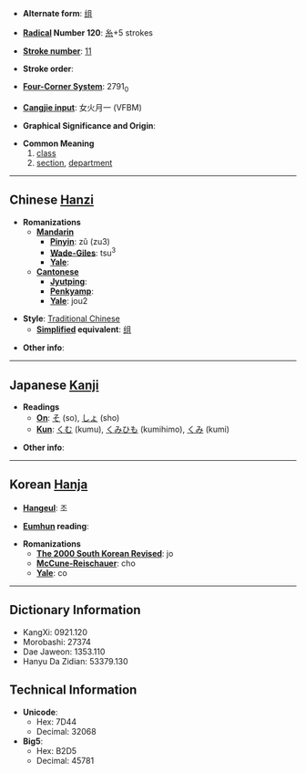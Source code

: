 * '''Alternate form''': [[组]]

* '''[[Wiktionary:Chinese radical index| Radical]] Number 120''': [[Wiktionary:Chinese radical index 糸|糸]]+5 strokes

* '''[[Wiktionary:Chinese total strokes index|Stroke number]]''': [[Wiktionary:Chinese total strokes index 11|11]]

* '''Stroke order''': 

* '''[[Wiktionary:Chinese four corner index|Four-Corner System]]''': 2791<sub>0</sub>

* '''[[Wiktionary:Chinese Cangjie index|Cangjie input]]''': 女火月一 (VFBM)

* '''Graphical Significance and Origin''': 

* '''Common Meaning'''
*#[[class]]
*# [[section]], [[department]]

----

== Chinese [[Hanzi]] ==

* '''Romanizations'''
** '''[[Mandarin]]'''
*** '''[[Pinyin]]''': zǔ (zu3)
*** '''[[Wade-Giles]]''': tsu<sup>3</sup>
*** '''[[Yale]]''': 
** '''[[Cantonese]]'''
*** '''[[Jyutping]]''':
*** '''[[Penkyamp]]''': 
*** '''[[Yale]]''': jou2

* '''Style''': [[Traditional Chinese]] 
** '''[[Simplified Chinese|Simplified]] equivalent''': [[组]]

* '''Other info''': 

----

== Japanese [[Kanji]] ==

* '''Readings'''
** '''[[On]]''': [[そ]] (so), [[しょ]] (sho)
** '''[[Kun]]''': [[くむ]] (kumu), [[くみひも]] (kumihimo), [[くみ]] (kumi)

* '''Other info''':  

----

== Korean [[Hanja]] ==

* '''[[Hangeul]]''': 조

* '''[[Eumhun]] reading''': 

* '''Romanizations'''
** '''[[The 2000 South Korean Revised Romanization|The 2000 South Korean Revised]]''': jo
** '''[[McCune-Reischauer]]''': cho
** '''[[Yale]]''': co

----

== Dictionary Information ==

* KangXi: 0921.120
* Morobashi: 27374
* Dae Jaweon: 1353.110
* Hanyu Da Zidian: 53379.130

== Technical Information ==

* '''Unicode''':
** Hex: 7D44
** Decimal: 32068
* '''Big5''':
** Hex: B2D5
** Decimal: 45781